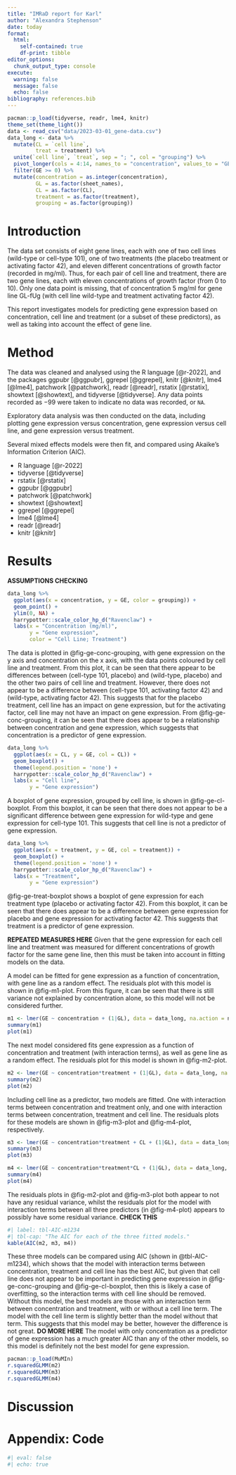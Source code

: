 ```yaml
---
title: "IMRaD report for Karl"
author: "Alexandra Stephenson"
date: today
format: 
  html:
    self-contained: true
    df-print: tibble
editor_options:
  chunk_output_type: console
execute:
  warning: false
  message: false
  echo: false
bibliography: references.bib
---
```


<!-- # A predictive model of gene expression -->

<!-- -   Y = gene expression -->

<!-- -   X = concentration (numerical), treatment (factor, 2 levels), cell line (factor, 2 levels) -->

<!-- -   grouping = sheet names -->

```r
pacman::p_load(tidyverse, readr, lme4, knitr)
theme_set(theme_light())
data <- read_csv("data/2023-03-01_gene-data.csv")
data_long <- data %>%
  mutate(CL = `cell line`,
         treat = treatment) %>%
  unite(`cell line`, `treat`, sep = "; ", col = "grouping") %>%
  pivot_longer(cols = 4:14, names_to = "concentration", values_to = "GE") %>%
  filter(GE >= 0) %>%
  mutate(concentration = as.integer(concentration),
         GL = as.factor(sheet_names),
         CL = as.factor(CL),
         treatment = as.factor(treatment),
         grouping = as.factor(grouping))
```

<!-- ```{r} -->
<!-- test1 <- lmer(GE ~ concentration + (1|GL), data = data_long, na.action = na.omit) -->
<!-- summary(test1) -->
<!-- test2 <- lmer(GE ~ concentration + treatment*CL + (1|GL), data = data_long, na.action = na.omit) -->
<!-- summary(test2) -->
<!-- test3 <- lmer(GE ~ concentration*treatment*CL + (1|GL), data = data_long, na.action = na.omit) -->
<!-- summary(test3) -->
<!-- test4 <- lmer(GE ~ concentration*treatment + (1|GL), data = data_long, na.action = na.omit) -->
<!-- summary(test4) -->
<!-- test5 <- lmer(GE ~ concentration*treatment + CL + (1|GL), data = data_long, na.action = na.omit) -->
<!-- summary(test5) -->
<!-- AIC(test1, test2, test3, test4, test5) -->
<!-- BIC(test1, test2, test3, test4, test5) -->
<!-- ``` -->
<!--  -->
<!-- Cell line does not appear (from the EDA plots) to have a large impact on the slope of `GE ~ concentration`, so removing the interaction terms with cell line (lower AIC and BIC may just be due to overfitting). Removing this option leaves `GE ~ concentration + (1|GL)`, `GE ~ concentration*treatment + (1|GL)` and `GE ~ concentration*treatment + CL + (1|GL)` as the possible models. Of these, the last two models have the best AIC and BIC. However, there is not much difference between the AIC and BIC for these two models, so the model with fewer degrees of freedom is chosen: `GE ~ concentration*treatment + (1|GL)`. **CHECK THIS** -->

# Introduction
The data set consists of eight gene lines, each with one of two cell lines (wild-type or cell-type 101), one of two treatments (the placebo treatment or activating factor 42), and eleven different concentrations of growth factor (recorded in mg/ml). Thus, for each pair of cell line and treatment, there are two gene lines, each with eleven concentrations of growth factor (from $0$ to $10$). Only one data point is missing, that of concentration $5$ mg/ml for gene line GL-fUg (with cell line wild-type and treatment activating factor 42). 

This report investigates models for predicting gene expression based on concentration, cell line and treatment (or a subset of these predictors), as well as taking into account the effect of gene line.

# Method

The data was cleaned and analysed using the R language [@r-2022], and the packages ggpubr [@ggpubr], ggrepel [@ggrepel], knitr [@knitr], lme4 [@lme4], patchwork [@patchwork], readr [@readr], rstatix [@rstatix], showtext [@showtext], and tidyverse [@tidyverse]. Any data points recorded as $-99$ were taken to indicate no data was recorded, or `NA`.

Exploratory data analysis was then conducted on the data, including plotting gene expression versus concentration, gene expression versus cell line, and gene expression versus treatment.

Several mixed effects models were then fit, and compared using Akaike's Information Criterion (AIC).

-   R language [@r-2022]
-   tidyverse [@tidyverse]
-   rstatix [@rstatix]
-   ggpubr [@ggpubr]
-   patchwork [@patchwork]
-   showtext [@showtext]
-   ggrepel [@ggrepel]
-   lme4 [@lme4]
-   readr [@readr]
-   knitr [@knitr]

# Results

**ASSUMPTIONS CHECKING**

```r
data_long %>%
  ggplot(aes(x = concentration, y = GE, color = grouping)) +
  geom_point() +
  ylim(0, NA) +
  harrypotter::scale_color_hp_d("Ravenclaw") +
  labs(x = "Concentration (mg/ml)",
       y = "Gene expression",
       color = "Cell Line; Treatment")
```

The data is plotted in @fig-ge-conc-grouping, with gene expression on the y axis and concentration on the x axis, with the data points coloured by cell line and treatment. From this plot, it can be seen that there appear to be differences between (cell-type 101, placebo) and (wild-type, placebo) and the other two pairs of cell line and treatment. However, there does not appear to be a difference between (cell-type 101, activating factor 42) and (wild-type, activating factor 42). This suggests that for the placebo treatment, cell line has an impact on gene expression, but for the activating factor, cell line may not have an impact on gene expression. From @fig-ge-conc-grouping, it can be seen that there does appear to be a relationship between concentration and gene expression, which suggests that concentration is a predictor of gene expression.

```r
data_long %>%
  ggplot(aes(x = CL, y = GE, col = CL)) +
  geom_boxplot() +
  theme(legend.position = 'none') +
  harrypotter::scale_color_hp_d("Ravenclaw") +
  labs(x = "Cell line",
       y = "Gene expression")
```

A boxplot of gene expression, grouped by cell line, is shown in @fig-ge-cl-boxplot. From this boxplot, it can be seen that there does not appear to be a significant difference between gene expression for wild-type and gene expression for cell-type 101. This suggests that cell line is not a predictor of gene expression.

```r
data_long %>%
  ggplot(aes(x = treatment, y = GE, col = treatment)) +
  geom_boxplot() +
  theme(legend.position = 'none') +
  harrypotter::scale_color_hp_d("Ravenclaw") +
  labs(x = "Treatment",
       y = "Gene expression")
```

@fig-ge-treat-boxplot shows a boxplot of gene expression for each treatment type (placebo or activating factor 42). From this boxplot, it can be seen that there does appear to be a difference between gene expression for placebo and gene expression for activating factor 42. This suggests that treatment is a predictor of gene expression.

**REPEATED MEASURES HERE**
Given that the gene expression for each cell line and treatment was measured for different concentrations of growth factor for the same gene line, then this must be taken into account in fitting models on the data. 

A model can be fitted for gene expression as a function of concentration, with gene line as a random effect. The residuals plot with this model is shown in @fig-m1-plot. From this figure, it can be seen that there is still variance not explained by concentration alone, so this model will not be considered further.

```r
m1 <- lmer(GE ~ concentration + (1|GL), data = data_long, na.action = na.omit)
summary(m1)
plot(m1)
```

The next model considered fits gene expression as a function of concentration and treatment (with interaction terms), as well as gene line as a random effect. The residuals plot for this model is shown in @fig-m2-plot. 

```r
m2 <- lmer(GE ~ concentration*treatment + (1|GL), data = data_long, na.action = na.omit)
summary(m2)
plot(m2)
```

Including cell line as a predictor, two models are fitted. One with interaction terms between concentration and treatment only, and one with interaction terms between concentration, treatment and cell line. The residuals plots for these models are shown in @fig-m3-plot and @fig-m4-plot, respectively.

```r
m3 <- lmer(GE ~ concentration*treatment + CL + (1|GL), data = data_long, na.action = na.omit)
summary(m3)
plot(m3)
```
```r
m4 <- lmer(GE ~ concentration*treatment*CL + (1|GL), data = data_long, na.action = na.omit)
summary(m4)
plot(m4)
```

The residuals plots in @fig-m2-plot and @fig-m3-plot both appear to not have any residual variance, whilst the residuals plot for the model with interaction terms between all three predictors (in @fig-m4-plot) appears to possibly have some residual variance. **CHECK THIS** 

<!-- Four models are compared (all with random effects for the gene line): -->

<!-- -   gene expression ~ concentration -->

<!-- -   gene expression ~ concentration * treatment -->

<!-- -   gene expression ~ concentration * treatment + cell line -->

<!-- -   gene expression ~ concentration * treatment * cell line -->

<!-- The residuals for each model are plotted in @fig-m1-plot, @fig-m2-plot, @fig-m3-plot and @fig-m4-plot. From @fig-m1-plot, it can be seen that there is still variance not explained by concentration alone, so this model will not be considered further.  -->
<!-- The residuals plots for the model with concentration and treatment as predictors (with interaction terms), with or without cell line as another predictor (without interaction terms), in @fig-m2-plot and @fig-m3-plot, both appear not to have any residual variance in them, whilst the residuals plot (in @fig-m4-plot) for the model with concentration, treatment and cell line as predictors (with interactions between all three) appears to possibly have some residual variance. **CHECK THIS**  -->

```r
#| label: tbl-AIC-m1234
#| tbl-cap: "The AIC for each of the three fitted models."
kable(AIC(m2, m3, m4))
```
These three models can be compared using AIC (shown in @tbl-AIC-m1234), which shows that the model with interaction terms between concentration, treatment and cell line has the best AIC, but given that cell line does not appear to be important in predicting gene expression in @fig-ge-conc-grouping and @fig-ge-cl-boxplot, then this is likely a case of overfitting, so the interaction terms with cell line should be removed. Without this model, the best models are those with an interaction term between concentration and treatment, with or without a cell line term. The model with the cell line term is slightly better than the model without that term. This suggests that this model may be better, however the difference is not great. **DO MORE HERE** The model with only concentration as a predictor of gene expression has a much greater AIC than any of the other models, so this model is definitely not the best model for gene expression.

```r
pacman::p_load(MuMIn)
r.squaredGLMM(m2)
r.squaredGLMM(m3)
r.squaredGLMM(m4)
```


# Discussion


# Appendix: Code

```r
#| eval: false
#| echo: true
```
